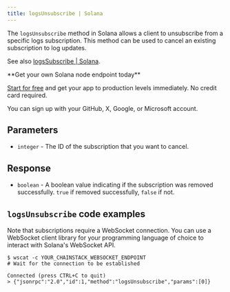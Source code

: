---
title: logsUnsubscribe | Solana
---

The `logsUnsubscribe` method in Solana allows a client to unsubscribe from a specific logs subscription. This method can be used to cancel an existing subscription to log updates.

See also [logsSubscribe | Solana](/api-reference/logssubscribe-solana).

<Check>
**Get your own Solana node endpoint today**

[Start for free](https://console.chainstack.com/) and get your app to production levels immediately. No credit card required.

You can sign up with your GitHub, X, Google, or Microsoft account.
</Check>


## Parameters

* `integer` - The ID of the subscription that you want to cancel.

## Response

* `boolean` - A boolean value indicating if the subscription was removed successfully. `true` if removed successfully, `false` if not.

## `logsUnsubscribe` code examples

<Note>
Note that subscriptions require a WebSocket connection. You can use a WebSocket client library for your programming language of choice to interact with Solana's WebSocket API.
</Note>

```shell wscat
$ wscat -c YOUR_CHAINSTACK_WEBSOCKET_ENDPOINT
# Wait for the connection to be established

Connected (press CTRL+C to quit)
> {"jsonrpc":"2.0","id":1,"method":"logsUnsubscribe","params":[0]}

 
```
